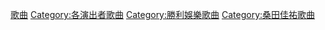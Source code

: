 {{DEFAULTSORT:Southern All Stars}}
[[Category:南方之星|歌曲]]
[[Category:各演出者歌曲|Category:各演出者歌曲]]
[[Category:勝利娛樂歌曲|Category:勝利娛樂歌曲]]
[[Category:桑田佳祐歌曲|Category:桑田佳祐歌曲]]